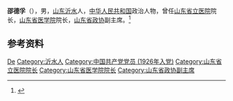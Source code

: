 '''邵德孚'''（{{bd|1897年||1967年|}}），男，[[山东|山东]][[沂水县|沂水]]人，[[中华人民共和国|中华人民共和国]]政治人物，曾任[[山东省立医院|山东省立医院]]院长，[[山东省医学院|山东省医学院]]院长，[[山东省政协|山东省政协]]副主席。<ref>{{Cite book|title=中华人民共和国职官志|author=何虎生, 李耀东, 向常福主编|publisher=中国社会出版社|year=2003|isbn=9787800883934|location=北京|pages=}}</ref>

== 参考资料 ==
{{reflist}}

{{中国人物小作品}}

{{Authority control}}
{{DEFAULTSORT:Shao邵}}
[[Category:邵姓|De]]
[[Category:沂水人|Category:沂水人]]
[[Category:中国共产党党员_(1926年入党)|Category:中国共产党党员 (1926年入党)]]
[[Category:山东省立医院院长|Category:山东省立医院院长]]
[[Category:山东省医学院院长|Category:山东省医学院院长]]
[[Category:山东省政协副主席|Category:山东省政协副主席]]